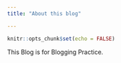 ```yaml
---
title: "About this blog"

---
```


```r
knitr::opts_chunk$set(echo = FALSE)
```

This Blog is for Blogging Practice.
